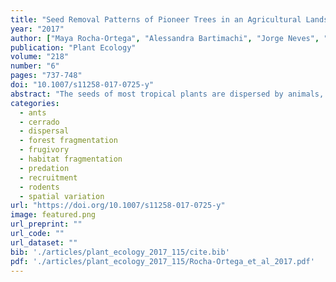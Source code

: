 ```yaml
---
title: "Seed Removal Patterns of Pioneer Trees in an Agricultural Landscape"
year: "2017"
author: ["Maya Rocha-Ortega", "Alessandra Bartimachi", "Jorge Neves", "Emilio M. Bruna", "Heraldo L. Vasconcelos"]
publication: "Plant Ecology"
volume: "218"
number: "6"
pages: "737-748"
doi: "10.1007/s11258-017-0725-y"
abstract: "The seeds of most tropical plants are dispersed by animals, many of which also act as seed predators. Shifts in animal community composition, such as those driven by the clearing of native vegetation, are therefore likely to drive changes in plant recruitment. We used manipulative experiments excluding ants, small rodents, and birds to quantify the relative impacts of these granivores on animal-dispersed pioneer trees (ADPT) in fragments of savanna vegetation and adjacent soy plantations in Brazil’s Cerrado. We found that ants were the main consumers of ADPT seeds, that the rates of seed removal varied with seed size, and that removal rates were higher in savanna fragments than in soy plantations. However, we also found significant interactions between habitat type, seed species, and the type of seed predator being excluded. Our results underscore how challenging it can be to predict the influence of human disturbances on the interactions between plant and animal communities. Because ants, rodents, and birds are Cerrado’s the main seed dispersers and granivores, seedling recruitment in Cerrado landscape mosaics will depend on how these distinct but related processes are each influenced by species-specific patterns of seed size and seed abundance."
categories: 
  - ants
  - cerrado
  - dispersal
  - forest fragmentation
  - frugivory
  - habitat fragmentation
  - predation
  - recruitment
  - rodents
  - spatial variation
url: "https://doi.org/10.1007/s11258-017-0725-y"
image: featured.png
url_preprint: ""
url_code: ""
url_dataset: ""
bib: './articles/plant_ecology_2017_115/cite.bib'
pdf: './articles/plant_ecology_2017_115/Rocha-Ortega_et_al_2017.pdf'
---
```

